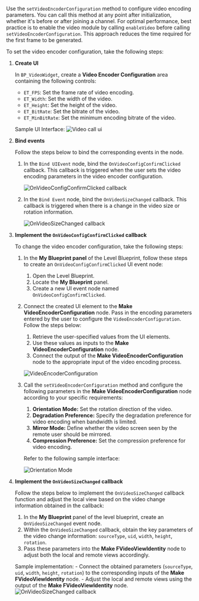 <PlatformWrapper platform="blueprint">

Use the `setVideoEncoderConfiguration` method to configure video encoding parameters. 
You can call this method at any point after initialization, whether it's before or after joining a channel. For optimal performance, best practice is to enable the video module by calling `enableVideo` before calling `setVideoEncoderConfiguration`. This approach reduces the time required for the first frame to be generated.


To set the video encoder configuration, take the following steps:

1. **Create UI** 

    In `BP_VideoWidget`, create a **Video Encoder Configuration** area containing the following controls:
    
    * `ET_FPS`: Set the frame rate of video encoding.
    * `ET_Width`: Set the width of the video.
    * `ET_Height`: Set the height of the video.
    * `ET_BitRate`: Set the bitrate of the video.
    * `ET_MinBitRate`: Set the minimum encoding bitrate of the video.

    Sample UI Interface:
    ![Video call ui](/images/video-sdk/blueprint-assets/bp-videoprofile-ui.png)

2. **Bind events**

    Follow the steps below to bind the corresponding events in the node.
    
    1. In the `Bind UIEvent` node, bind the `OnVideoConfigConfirmClicked` callback. This callback is triggered when the user sets the video encoding parameters in the video encoder configuration. 
     
        ![OnVideoConfigConfirmClicked callback](/images/video-sdk/blueprint-assets/bp-bind-onvideoconfigconfirmclicked.png)
    
    2. In the `Bind Event` node, bind the `OnVideoSizeChanged` callback. This callback is triggered when there is a change in the video size or rotation information. 

        ![OnVideoSizeChanged callback](/images/video-sdk/blueprint-assets/bp-bind-onvideosizechanged.png)

3. **Implement the `OnVideoConfigConfirmClicked` callback**

    To change the video encoder configuration, take the following steps:

    1. In the **My Blueprint panel** of the Level Blueprint, follow these steps to create an `OnVideoConfigConfirmClicked` UI event node: 
        1. Open the Level Blueprint.
        2. Locate the **My Blueprint** panel.
        3. Create a new UI event node named `OnVideoConfigConfirmClicked`.
    
    1. Connect the created UI element to the **Make VideoEncoderConfiguration** node. Pass in the encoding parameters entered by the user to configure the `VideoEncoderConfiguration`. Follow the steps below:
        1. Retrieve the user-specified values from the UI elements.
        2. Use these values as inputs to the **Make VideoEncoderConfiguration** node.
        3. Connect the output of the **Make VideoEncoderConfiguration** node to the appropriate input of the video encoding process.
        
        ![VideoEncoderConfiguration](/images/video-sdk/blueprint-assets/bp-videoconfig-value.png)
    
    1. Call the `setVideoEncoderConfiguration` method and configure the following parameters in the **Make VideoEncoderConfiguration** node according to your specific requirements:
        1. **Orientation Mode:** Set the rotation direction of the video.
        2. **Degradation Preference:** Specify the degradation preference for video encoding when bandwidth is limited.
        3. **Mirror Mode:** Define whether the video screen seen by the remote user should be mirrored.
        4. **Compression Preference:** Set the compression preference for video encoding.
        
        Refer to the following sample interface:

        ![Orientation Mode](/images/video-sdk/blueprint-assets/bp-setvideoencoderconfiguration.png)

1. **Implement the `OnVideoSizeChanged` callback**

    Follow the steps below to implement the `OnVideoSizeChanged` callback function and adjust the local view based on the video change information obtained in the callback:
    
    1. In the **My Blueprint** panel of the level blueprint, create an `OnVideoSizeChanged` event node.
    2. Within the `OnVideoSizeChanged` callback, obtain the key parameters of the video change information: `sourceType`, `uid`, `width`, `height`, `rotation`.
    3. Pass these parameters into the **Make FVideoViewIdentity** node to adjust both the local and remote views accordingly.
    
    Sample implementation:
        - Connect the obtained parameters (`sourceType`, `uid`, `width`, `height`, `rotation`) to the corresponding inputs of the **Make FVideoViewIdentity** node.
        - Adjust the local and remote views using the output of the **Make FVideoViewIdentity** node.
    ![OnVideoSizeChanged callback](/images/video-sdk/blueprint-assets/bp-onvideosizechanged.png)

</PlatformWrapper>
